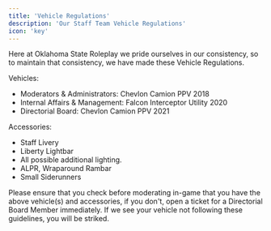 ```yaml
---
title: 'Vehicle Regulations'
description: 'Our Staff Team Vehicle Regulations'
icon: 'key'
---
```


<Info>Here at Oklahoma State Roleplay we pride ourselves in our consistency, so to maintain that consistency, we have made these Vehicle Regulations.</Info>

Vehicles:
- Moderators & Administrators: Chevlon Camion PPV 2018
- Internal Affairs & Management: Falcon Interceptor Utility 2020
- Directorial Board: Chevlon Camion PPV 2021

Accessories:
- Staff Livery
- Liberty Lightbar
- All possible additional lighting.
- ALPR, Wraparound Rambar
- Small Siderunners

<Check>Please ensure that you check before moderating in-game that you have the above vehicle(s) and accessories, if you don't, open a ticket for a Directorial Board Member immediately.</Check>
<Warning>If we see your vehicle not following these guidelines, you will be striked.</Warning>
